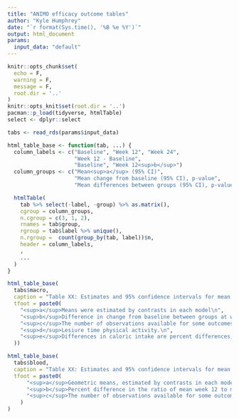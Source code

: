 ```yaml
---
title: "ANIMO efficacy outcome tables"
author: "Kyle Humphrey"
date: "`r format(Sys.time(), '%B %e %Y')`"
output: html_document
params: 
  input_data: "default"
---
```


```r
knitr::opts_chunk$set(
  echo = F,
  warning = F,
  message = F,
  root.dir = '..'
)
knitr::opts_knit$set(root.dir = '..')
pacman::p_load(tidyverse, htmlTable)
select <- dplyr::select
```

```r
tabs <- read_rds(params$input_data)
```

```r
html_table_base <- function(tab, ...) {
  column_labels <- c("Baseline", "Week 12", "Week 24",
                     "Week 12 - Baseline",
                     "Baseline", "Week 12<sup>b</sup>")
  column_groups <- c("Mean<sup>a</sup> (95% CI)",
                     "Mean change from baseline (95% CI), p-value",
                     "Mean differences between groups (95% CI), p-value")

  htmlTable(
    tab %>% select(-label, -group) %>% as.matrix(),
    cgroup = column_groups,
    n.cgroup = c(3, 1, 2),
    rnames = tab$group,
    rgroup = tab$label %>% unique(),
    n.rgroup =  count(group_by(tab, label))$n,
    header = column_labels,
    ,
    ...
  )
}
```


```r
html_table_base(
  tabs$macro,
  caption = "Table XX: Estimates and 95% confidence intervals for mean weight, body composition, physical activity, and daily caloric intake, as well as changes in these mean measures from baseline, and mean differences between groups.",
  tfoot = paste0(
    "<sup>a</sup>Means were estimated by contrasts in each model\n",
    "<sup>b</sup>Difference in change from baseline between groups at week 12\n",
    "<sup>c</sup>The number of observations available for some outcomes were one below or above the values given\n",
    "<sup>d</sup>Lesiure time physical activity.\n",
    "<sup>e</sup>Differences in caloric intake are percent differences, and (for the last column) percent difference in ratio of mean week 12 to mean baseline measurements"
  ))
```


```r
html_table_base(
  tabs$blood,
  caption = "Table XX: Estimates and 95% confidence intervals for mean cardiometabolic measures, changes in mean measures from baseline, and mean differences between groups. Units for means and SDs are mg/dL, with the exception of HbA1c, which has units of DCCT %.",
  tfoot = paste0(
      "<sup>a</sup>Geometric means, estimated by contrasts in each model\n",
      "<sup>b</sup>Percent difference in the ratio of mean week 12 to mean baseline measurements\n",
      "<sup>c</sup>The number of observations available for some outcomes were one below or above the values given\n"
    )
)
```

